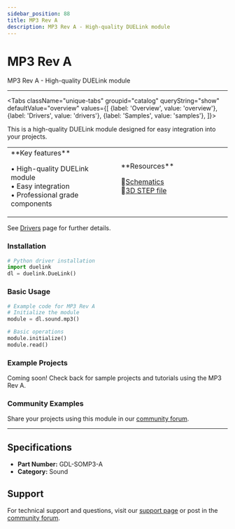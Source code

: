 ```yaml
---
sidebar_position: 88
title: MP3 Rev A
description: MP3 Rev A - High-quality DUELink module
---
```



# MP3 Rev A

<ProductImageSelector 
  partNumber="somp3-a"
  productName="MP3 Rev A"
/>

MP3 Rev A - High-quality DUELink module

---

<Tabs className="unique-tabs" groupid="catalog" queryString="show" defaultValue="overview"
  values={[
    {label: 'Overview', value: 'overview'},
    {label: 'Drivers', value: 'drivers'},
    {label: 'Samples', value: 'samples'},
  ]}>

<TabItem value="overview">

This is a high-quality DUELink module designed for easy integration into your projects.

<table><td width='50%'>
**Key features**

• High-quality DUELink module<br/>
• Easy integration<br/>
• Professional grade components<br/>

</td><td width='50%'>
**Resources**
 
📄[Schematics](/sch/somp3-a.pdf)<br/>
🔩[3D STEP file](/3d/somp3-a.step)<br/>

</td></table>

</TabItem>

<TabItem value="drivers">

See [Drivers](../../engine/drivers) page for further details.

### Installation

```python
# Python driver installation
import duelink
dl = duelink.DueLink()
```

### Basic Usage

```python
# Example code for MP3 Rev A
# Initialize the module
module = dl.sound.mp3()

# Basic operations
module.initialize()
module.read()
```

</TabItem>

<TabItem value="samples">

### Example Projects

Coming soon! Check back for sample projects and tutorials using the MP3 Rev A.

### Community Examples

Share your projects using this module in our [community forum](https://forums.ghielectronics.com).

</TabItem>

</Tabs>

---

## Specifications

- **Part Number:** GDL-SOMP3-A
- **Category:** Sound

## Support

For technical support and questions, visit our [support page](../../support) or post in the [community forum](https://forums.ghielectronics.com).

